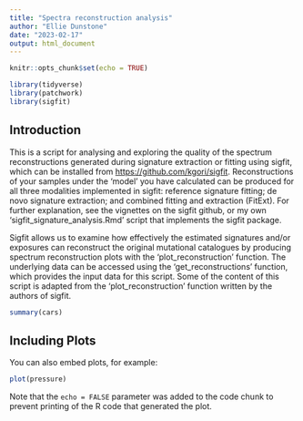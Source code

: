 ```yaml
---
title: "Spectra reconstruction analysis"
author: "Ellie Dunstone"
date: "2023-02-17"
output: html_document
---
```


```r
knitr::opts_chunk$set(echo = TRUE)
```

```r
library(tidyverse)
library(patchwork)
library(sigfit)
```


## Introduction

This is a script for analysing and exploring the quality of the spectrum reconstructions generated during signature extraction or fitting using sigfit, which can be installed from <https://github.com/kgori/sigfit>. Reconstructions of your samples under the 'model' you have calculated can be produced for all three modalities implemented in sigfit: reference signature fitting; de novo signature extraction; and combined fitting and extraction (FitExt). For further explanation, see the vignettes on the sigfit github, or my own 'sigfit_signature_analysis.Rmd' script that implements the sigfit package.

Sigfit allows us to examine how effectively the estimated signatures and/or exposures can reconstruct the original mutational catalogues by producing spectrum reconstruction plots with the 'plot_reconstruction' function. The underlying data can be accessed using the 'get_reconstructions' function, which provides the input data for this script. Some of the content of this script is adapted from the 'plot_reconstruction' function written by the authors of sigfit.

```r
summary(cars)
```

## Including Plots

You can also embed plots, for example:

```r
plot(pressure)
```

Note that the `echo = FALSE` parameter was added to the code chunk to prevent printing of the R code that generated the plot.
